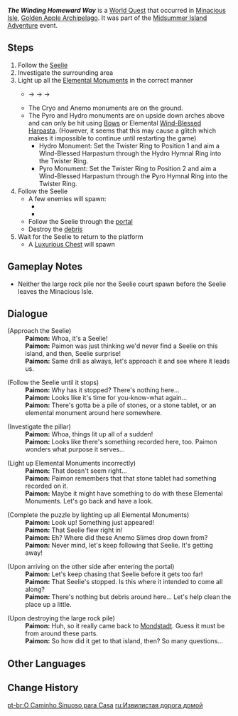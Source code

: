 {{Quest Infobox
|image         = Event Quest The Winding Homeward Way.png
|id            = 79001
|type          = World
|area          = Golden Apple Archipelago
|subarea       = Minacious Isle
|requirement   = 
|startLocation = [[Minacious Isle/1.6|Minacious Isle]], [[Golden Apple Archipelago/1.6|Golden Apple Archipelago]]
|prev          = 
|next          = 
|rewards       = Adventure EXP*250;Primogem*30;Mora*20,000
|otherRewards  = 
|event_name    = Midsummer Island Adventure
|characters    = Paimon; Traveler
}}
'''''The Winding Homeward Way''''' is a [[World Quest]] that occurred in [[Minacious Isle/1.6|Minacious Isle]], [[Golden Apple Archipelago/1.6|Golden Apple Archipelago]]. It was part of the [[Midsummer Island Adventure]] event.

==Steps==
# Follow the [[Seelie]]
# Investigate the surrounding area
# Light up all the [[Elemental Monument]]s in the correct manner
#*{{Cryo}} → {{Anemo}} → {{Pyro}} → {{Hydro}}
#*The Cryo and Anemo monuments are on the ground.
#* The Pyro and Hydro monuments are on upside down arches above and can only be hit using [[Bows]] or Elemental [[Wind-Blessed Harpastum|Wind-Blessed Harpasta]]. (However, it seems that this may cause a glitch which makes it impossible to continue until restarting the game)
#** Hydro Monument: Set the Twister Ring to Position 1 and aim a Wind-Blessed Harpastum through the Hydro Hymnal Ring into the Twister Ring.
#** Pyro Monument: Set the Twister Ring to Position 2 and aim a Wind-Blessed Harpastum through the Pyro Hymnal Ring into the Twister Ring.
#Follow the Seelie
#* A few enemies will spawn:
#** {{Enemy|Anemo Slime|x=2}}
#** {{Enemy|Large Anemo Slime|x=1}}
#* Follow the Seelie through the [[Time Tunnel|portal]]
#* Destroy the [[Rock Pile|debris]]
#Wait for the Seelie to return to the platform
#* A [[Chests|Luxurious Chest]] will spawn

==Gameplay Notes==
* Neither the large rock pile nor the Seelie court spawn before the Seelie leaves the Minacious Isle.

==Dialogue==
{{Quest Description|You meet a strange [[Seelie]] on [[Minacious Isle/1.6|Minacious Isle]]...}}
{{Dialogue Start}}
;(Approach the Seelie)
:'''Paimon:''' Whoa, it's a Seelie!
:'''Paimon:''' Paimon was just thinking we'd never find a Seelie on this island, and then, Seelie surprise!
:'''Paimon:''' Same drill as always, let's approach it and see where it leads us.

;(Follow the Seelie until it stops)
:'''Paimon:''' Why has it stopped? There's nothing here...
:'''Paimon:''' Looks like it's time for you-know-what again...
:'''Paimon:''' There's gotta be a pile of stones, or a stone tablet, or an elemental monument around here somewhere.

;(Investigate the pillar)
:'''Paimon:''' Whoa, things lit up all of a sudden!
:'''Paimon:''' Looks like there's something recorded here, too. Paimon wonders what purpose it serves...

;(Light up Elemental Monuments incorrectly)
:'''Paimon:''' That doesn't seem right...
:'''Paimon:''' Paimon remembers that that stone tablet had something recorded on it.
:'''Paimon:''' Maybe it might have something to do with these Elemental Monuments. Let's go back and have a look.

;(Complete the puzzle by lighting up all Elemental Monuments)
:'''Paimon:''' Look up! Something just appeared!
:'''Paimon:''' That Seelie flew right in!
:'''Paimon:''' Eh? Where did these Anemo Slimes drop down from?
:'''Paimon:''' Never mind, let's keep following that Seelie. It's getting away!

;(Upon arriving on the other side after entering the portal)
:'''Paimon:''' Let's keep chasing that Seelie before it gets too far!
:'''Paimon:''' That Seelie's stopped. Is this where it intended to come all along?
:'''Paimon:''' There's nothing but debris around here... Let's help clean the place up a little.

;(Upon destroying the large rock pile)
:'''Paimon:''' Huh, so it really came back to [[Mondstadt]]. Guess it must be from around these parts.
:'''Paimon:''' So how did it get to that island, then? So many questions...
{{Dialogue End}}

==Other Languages==
{{Other Languages
|en      = The Winding Homeward Way
|zhs     = 归乡漫漫路
|zhs_rm  = Guī Xiāng Mànmàn Lù
|zht     = 歸鄉漫漫路
|zht_rm  = Guī Xiāng Mànmàn Lù
|zh_tl   = Long Way Back Home
|ja      = 長い帰り道
|ja_rm   = Nagai Kaerimichi
|ja_tl   = Long Way Back Home
|ko      = 아득한 귀향길
|ko_rm   = Adeukan Gwihyanggil
|ko_tl   = Faraway Way Back Home
|es      = El largo camino a casa
|es_tl   = The Long Way to Home
|fr      = Le sinueux chemin du retour
|fr_tl   = The Winding Way Back
|ru      = Извилистая дорога домой
|ru_tl   = Winding Way Home
|th      = ทางกลับบ้านที่คดเคี้ยว
|th_rm   = 
|th_tl   = 
|vi      = Đường Về Cố Hương
|vi_tl   = 
|de      = Der lange Heimweg
|de_tl   = The Long Home Way
|id      = Perjalanan Pulang yang Panjang
|id_tl   = Long Homeward Journey
|pt      = O Caminho Sinuoso para Casa
|pt_tl   = The Winding Way Towards Home
}}

==Change History==
{{Change History|1.6}}

[[pt-br:O Caminho Sinuoso para Casa]]
[[ru:Извилистая дорога домой]]
